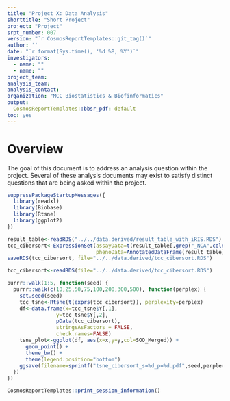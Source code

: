```yaml
---
title: "Project X: Data Analysis"
shorttitle: "Short Project"
project: "Project"
srpt_number: 007
version: "`r CosmosReportTemplates::git_tag()`"
author: ''
date: "`r format(Sys.time(), '%d %B, %Y')`"
investigators:
  - name: ""
  - name: ""
project_team:
analysis_team:
analysis_contact:
organization: "MCC Biostatistics & Biofinformatics"
output:
  CosmosReportTemplates::bbsr_pdf: default
toc: yes
---
```



# Overview
The goal of this document is to address an analysis question within the project. Several of these analysis documents may exist to satisfy distinct questions that are being asked within the project.

```r
suppressPackageStartupMessages({
  library(readxl)
  library(Biobase)
  library(Rtsne)
  library(ggplot2)
})
```

```r
result_table<-readRDS("../../data.derived/result_table_with_iRIS.RDS")
tcc_cibersort<-ExpressionSet(assayData=t(result_table[,grep("_NCA",colnames(result_table))]),
                             phenoData=AnnotatedDataFrame(result_table))
saveRDS(tcc_cibersort, file="../../data.derived/tcc_cibersort.RDS")

```

```r
tcc_cibersort<-readRDS(file="../../data.derived/tcc_cibersort.RDS")
```

```r

purrr::walk(1:5, function(seed) {
  purrr::walk(c(10,25,50,75,100,200,300,500), function(perplex) {
    set.seed(seed)
    tcc_tsne<-Rtsne(t(exprs(tcc_cibersort)), perplexity=perplex)
    df<-data.frame(x=tcc_tsne$Y[,1],
                y=tcc_tsne$Y[,2],
                pData(tcc_cibersort),
                stringsAsFactors = FALSE,
                check.names=FALSE)
    tsne_plot<-ggplot(df, aes(x=x,y=y,col=SOO_Merged)) +
      geom_point() +
      theme_bw() +
      theme(legend.position="bottom")
    ggsave(filename=sprintf("tsne_cibersort_s=%d_p=%d.pdf",seed,perplex), plot=tsne_plot)
  })
})

```

```r
CosmosReportTemplates::print_session_information()
```
